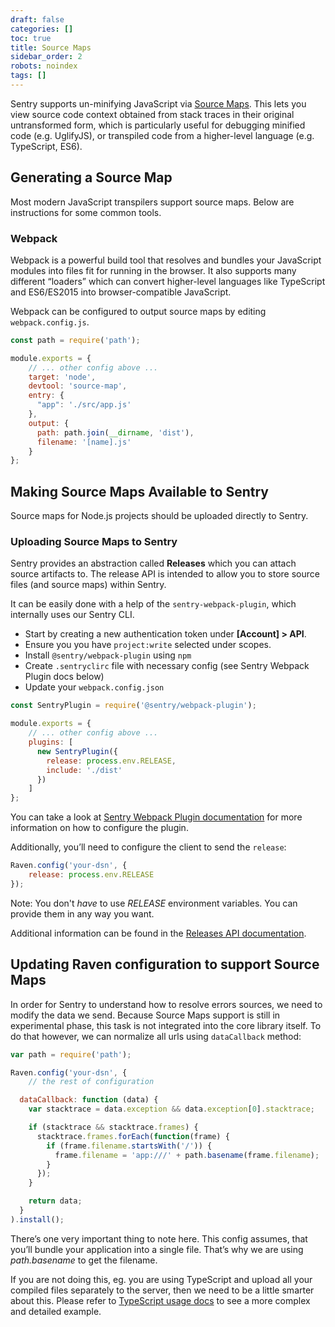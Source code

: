 ```yaml
---
draft: false
categories: []
toc: true
title: Source Maps
sidebar_order: 2
robots: noindex
tags: []
---
```

Sentry supports un-minifying JavaScript via [Source Maps](http://blog.sentry.io/2015/10/29/debuggable-javascript-with-source-maps.html). This lets you view source code context obtained from stack traces in their original untransformed form, which is particularly useful for debugging minified code (e.g. UglifyJS), or transpiled code from a higher-level language (e.g. TypeScript, ES6).

## Generating a Source Map

Most modern JavaScript transpilers support source maps. Below are instructions for some common tools.

### Webpack

Webpack is a powerful build tool that resolves and bundles your JavaScript modules into files fit for running in the browser. It also supports many different “loaders” which can convert higher-level languages like TypeScript and ES6/ES2015 into browser-compatible JavaScript.

Webpack can be configured to output source maps by editing `webpack.config.js`.

```javascript
const path = require('path');

module.exports = {
    // ... other config above ...
    target: 'node',
    devtool: 'source-map',
    entry: {
      "app": './src/app.js'
    },
    output: {
      path: path.join(__dirname, 'dist'),
      filename: '[name].js'
    }
};
```

## Making Source Maps Available to Sentry

Source maps for Node.js projects should be uploaded directly to Sentry.

### Uploading Source Maps to Sentry

Sentry provides an abstraction called **Releases** which you can attach source artifacts to. The release API is intended to allow you to store source files (and source maps) within Sentry.

It can be easily done with a help of the `sentry-webpack-plugin`, which internally uses our Sentry CLI.

-   Start by creating a new authentication token under **[Account] > API**.
-   Ensure you you have `project:write` selected under scopes.
-   Install `@sentry/webpack-plugin` using `npm`
-   Create `.sentryclirc` file with necessary config (see Sentry Webpack Plugin docs below)
-   Update your `webpack.config.json`

```javascript
const SentryPlugin = require('@sentry/webpack-plugin');

module.exports = {
    // ... other config above ...
    plugins: [
      new SentryPlugin({
        release: process.env.RELEASE,
        include: './dist'
      })
    ]
};
```

You can take a look at [Sentry Webpack Plugin documentation](https://github.com/getsentry/sentry-webpack-plugin) for more information on how to configure the plugin.

Additionally, you’ll need to configure the client to send the `release`:

```javascript
Raven.config('your-dsn', {
    release: process.env.RELEASE
});
```

Note: You don't _have_ to use _RELEASE_ environment variables. You can provide them in any way you want.

Additional information can be found in the [Releases API documentation](/api/releases/).

## Updating Raven configuration to support Source Maps

In order for Sentry to understand how to resolve errors sources, we need to modify the data we send. Because Source Maps support is still in experimental phase, this task is not integrated into the core library itself. To do that however, we can normalize all urls using `dataCallback` method:

```javascript
var path = require('path');

Raven.config('your-dsn', {
    // the rest of configuration

  dataCallback: function (data) {
    var stacktrace = data.exception && data.exception[0].stacktrace;

    if (stacktrace && stacktrace.frames) {
      stacktrace.frames.forEach(function(frame) {
        if (frame.filename.startsWith('/')) {
          frame.filename = 'app:///' + path.basename(frame.filename);
        }
      });
    }

    return data;
  }
).install();
```

There’s one very important thing to note here. This config assumes, that you’ll bundle your application into a single file. That’s why we are using _path.basename_ to get the filename.

If you are not doing this, eg. you are using TypeScript and upload all your compiled files separately to the server, then we need to be a little smarter about this. Please refer to [TypeScript usage docs](/clients/node/typescript/) to see a more complex and detailed example.
